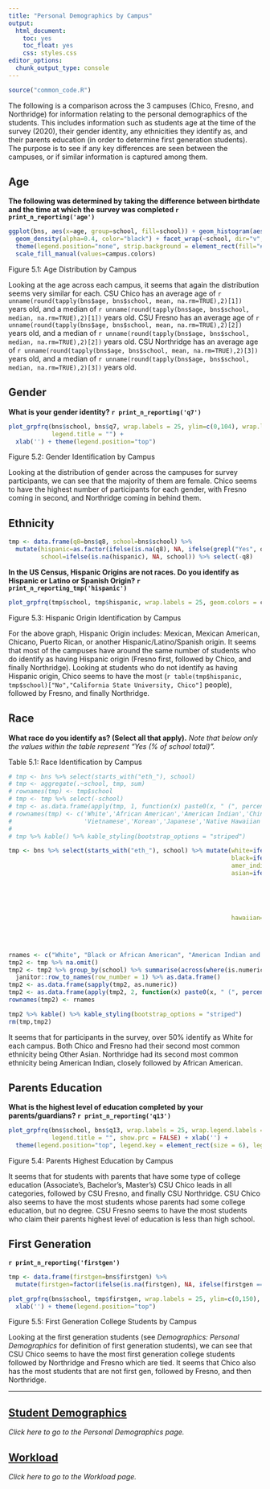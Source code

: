 ```yaml
---
title: "Personal Demographics by Campus"
output: 
  html_document: 
    toc: yes
    toc_float: yes
    css: styles.css
editor_options: 
  chunk_output_type: console
---
```


```r
source("common_code.R")
```
The following is a comparison across the 3 campuses (Chico, Fresno, and Northridge) for information relating to the personal demographics of the students. This includes information such as students age at the time of the survey (2020), their gender identity, any ethnicities they identify as, and their parents education (in order to determine first generation students). The purpose is to see if any key differences are seen between the campuses, or if similar information is captured among them.

## Age
**The following was determined by taking the difference between birthdate and the time at which the survey was completed `r print_n_reporting('age')`**
```r
ggplot(bns, aes(x=age, group=school, fill=school)) + geom_histogram(aes(y=..density..), color="black", position = "identity")  +
  geom_density(alpha=0.4, color="black") + facet_wrap(~school, dir="v", scales='free') + xlab('Age (Years)') + ylab("Density") + 
  theme(legend.position="none", strip.background = element_rect(fill="#c7dcf0"), strip.text = element_text(size=11)) +
  scale_fill_manual(values=campus.colors)
```
Figure 5.1: Age Distribution by Campus

Looking at the age across each campus, it seems that again the distribution seems very similar for each. CSU Chico has an average age of `r unname(round(tapply(bns$age, bns$school, mean, na.rm=TRUE),2)[1])` years old, and a median of `r unname(round(tapply(bns$age, bns$school, median, na.rm=TRUE),2)[1])` years old. CSU Fresno has an average age of `r unname(round(tapply(bns$age, bns$school, mean, na.rm=TRUE),2)[2])` years old, and a median of `r unname(round(tapply(bns$age, bns$school, median, na.rm=TRUE),2)[2])` years old. CSU Northridge has an average age of `r unname(round(tapply(bns$age, bns$school, mean, na.rm=TRUE),2)[3])` years old, and a median of `r unname(round(tapply(bns$age, bns$school, median, na.rm=TRUE),2)[3])` years old.

## Gender
**What is your gender identity? `r print_n_reporting('q7')`**
```r
plot_grpfrq(bns$school, bns$q7, wrap.labels = 25, ylim=c(0,104), wrap.legend.labels = 20, geom.colors = RColorBrewer::brewer.pal(5, "Spectral")[c(2,4,5)], 
            legend.title = "") + 
  xlab('') + theme(legend.position="top")
```
Figure 5.2: Gender Identification by Campus

Looking at the distribution of gender across the campuses for survey participants, we can see that the majority of them are female. Chico seems to have the highest number of participants for each gender, with Fresno coming in second, and Northridge coming in behind them. 

## Ethnicity
```r
tmp <- data.frame(q8=bns$q8, school=bns$school) %>% 
  mutate(hispanic=as.factor(ifelse(is.na(q8), NA, ifelse(grepl("Yes", q8), "Yes", "No"))),
         school=ifelse(is.na(hispanic), NA, school)) %>% select(-q8)
```
**In the US Census, Hispanic Origins are not races. Do you identify as Hispanic or Latino or Spanish Origin? `r print_n_reporting_tmp('hispanic')`**
```r
plot_grpfrq(tmp$school, tmp$hispanic, wrap.labels = 25, geom.colors = campus.colors[c(2,1)], legend.title = "") + xlab("") + theme(legend.position="top")
```
Figure 5.3: Hispanic Origin Identification by Campus

For the above graph, Hispanic Origin includes: Mexican, Mexican American, Chicano, Puerto Rican, or another Hispanic/Latino/Spanish origin. It seems that most of the campuses have around the same number of students who do identify as having Hispanic origin (Fresno first, followed by Chico, and finally Northridge). Looking at students who do not identify as having Hispanic origin, Chico seems to have the most (`r table(tmp$hispanic, tmp$school)["No","California State University, Chico"]` people), followed by Fresno, and finally Northridge.

## Race
**What race do you identify as? (Select all that apply).** *Note that below only the values within the table represent "Yes (% of school total)".*

Table 5.1: Race Identification by Campus
```r
# tmp <- bns %>% select(starts_with("eth_"), school)
# tmp <- aggregate(.~school, tmp, sum)
# rownames(tmp) <- tmp$school
# tmp <- tmp %>% select(-school)
# tmp <- as.data.frame(apply(tmp, 1, function(x) paste0(x, " (", percent(x/sum(x), accuracy = 0.1), ")")))
# rownames(tmp) <- c('White','African American','American Indian','Chinese','Filipino','Asian Indian','Other Asian',
#                    'Vietnamese','Korean','Japanese','Native Hawaiian','Samoan','Chamorro','Other Pacific Islander')
# 
# tmp %>% kable() %>% kable_styling(bootstrap_options = "striped")

tmp <- bns %>% select(starts_with("eth_"), school) %>% mutate(white=ifelse(is.na(eth_white), NA, ifelse(eth_white == 1, 1, 0)),
                                                              black=ifelse(is.na(eth_african_amer), NA, ifelse(eth_african_amer == 1, 1, 0)),
                                                              amer_indian=ifelse(is.na(eth_amer_inidian), NA, ifelse(eth_amer_inidian == 1, 1, 0)),
                                                              asian=ifelse((is.na(eth_chinese) | is.na(eth_filipino) | is.na(eth_asian_indian) |
                                                                              is.na(eth_other_asian) | is.na(eth_vietnamese) | is.na(eth_korean) |
                                                                              is.na(eth_japanese)), NA, 
                                                                           ifelse((eth_chinese == 1 | eth_filipino == 1 | eth_asian_indian  == 1 |
                                                                                     eth_other_asian == 1 | eth_vietnamese == 1 | eth_korean == 1 |
                                                                                     eth_japanese == 1), 1, 0)),
                                                              hawaiian=ifelse((is.na(eth_pacific_islander) | is.na(eth_chamorro) | is.na(eth_hawaiian) |
                                                                                 is.na(eth_samoan)), NA, 
                                                                              ifelse((eth_pacific_islander == 1 | eth_chamorro == 1 | eth_hawaiian == 1 |
                                                                                        eth_samoan == 1), 1, 0))) %>% select(15:20)

rnames <- c("White", "Black or African American", "American Indian and Alaska Native", "Asian", "Native Hawaiian and Other Pacific Islander")
tmp2 <- tmp %>% na.omit()
tmp2 <- tmp2 %>% group_by(school) %>% summarise(across(where(is.numeric), sum)) %>% t() %>% 
  janitor::row_to_names(row_number = 1) %>% as.data.frame()
tmp2 <- as.data.frame(sapply(tmp2, as.numeric))
tmp2 <- as.data.frame(apply(tmp2, 2, function(x) paste0(x, " (", percent(x/sum(x), accuracy = 0.1), ")")))
rownames(tmp2) <- rnames

tmp2 %>% kable() %>% kable_styling(bootstrap_options = "striped")
rm(tmp,tmp2)
```
It seems that for participants in the survey, over 50% identify as White for each campus. Both Chico and Fresno had their second most common ethnicity being Other Asian. Northridge had its second most common ethnicity being American Indian, closely followed by African American.

## Parents Education
**What is the highest level of education completed by your parents/guardians? `r print_n_reporting('q13')`**
```r
plot_grpfrq(bns$school, bns$q13, wrap.labels = 25, wrap.legend.labels = 26, geom.colors = RColorBrewer::brewer.pal(8, "Spectral"),
            legend.title = "", show.prc = FALSE) + xlab('') + 
  theme(legend.position="top", legend.key = element_rect(size = 6), legend.key.size = unit(1, "cm"))
```
Figure 5.4: Parents Highest Education by Campus

It seems that for students with parents that have some type of college education (Associate's, Bachelor's, Master's) CSU Chico leads in all categories, followed by CSU Fresno, and finally CSU Northridge. CSU Chico also seems to have the most students whose parents had some college education, but no degree. CSU Fresno seems to have the most students who claim their parents highest level of education is less than high school. 

## First Generation
**`r print_n_reporting('firstgen')`**
```r
tmp <- data.frame(firstgen=bns$firstgen) %>% 
  mutate(firstgen=factor(ifelse(is.na(firstgen), NA, ifelse(firstgen == 0, "Not First Gen", "First Gen")), levels=c("Not First Gen", "First Gen")))

plot_grpfrq(bns$school, tmp$firstgen, wrap.labels = 25, ylim=c(0,150), geom.colors = campus.colors[c(2,1)], legend.title = "", show.prc = FALSE) + 
  xlab('') + theme(legend.position="top")
```
Figure 5.5: First Generation College Students by Campus

Looking at the first generation students (see *Demographics: Personal Demographics* for definition of first generation students), we can see that CSU Chico seems to have the most first generation college students followed by Northridge and Fresno which are tied. It seems that Chico also has the most students that are not first gen, followed by Fresno, and then Northridge.


---

## [Student Demographics](Campus_Student_Demo.html)
*Click here to go to the Personal Demographics page.*

## [Workload](Campus_Workload.html)
*Click here to go to the Workload page.*
